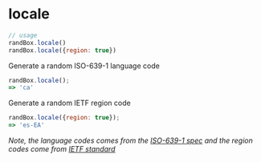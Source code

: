 # locale

```js
// usage
randBox.locale()
randBox.locale({region: true})
```

Generate a random ISO-639-1 language code

```js
randBox.locale();
=> 'ca'
```

Generate a random IETF region code

```js
randBox.locale({region: true});
=> 'es-EA'
```


_Note, the language codes comes from the [ISO-639-1 spec](http://www.loc.gov/standards/iso639-2/php/code_list.php)
and the region codes come from [IETF standard](http://data.okfn.org/data/core/language-codes#resource-language-codes-full)_
